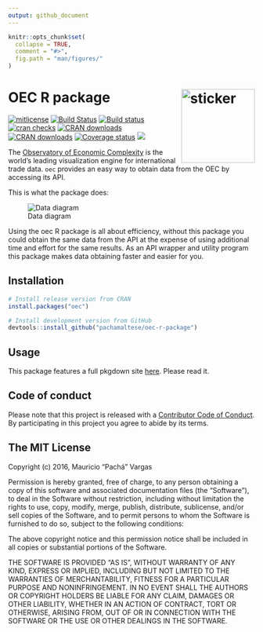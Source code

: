 ```yaml
---
output: github_document
---
```


<!-- README.md is generated from README.Rmd. Please edit that file -->

```r
knitr::opts_chunk$set(
  collapse = TRUE,
  comment = "#>",
  fig.path = "man/figures/"
)
```

# OEC R package <img src="http://pacha.hk/oec/observatory.png" width=150 align="right" alt="sticker"/>

[![mitlicense](https://img.shields.io/badge/License-MIT-green.svg)](https://opensource.org/licenses/MIT)
[![Build Status](https://travis-ci.org/pachamaltese/oec.svg?branch=master)](https://travis-ci.org/pachamaltese/oec)
[![Build status](https://ci.appveyor.com/api/projects/status/5xvlffxy8ro4wc34?svg=true)](https://ci.appveyor.com/project/pachamaltese/oec)
[![cran checks](https://cranchecks.info/badges/summary/oec)](https://cran.r-project.org/web/checks/check_results_oec.html)
[![CRAN downloads](http://cranlogs.r-pkg.org/badges/oec)](http://cran.rstudio.com/web/packages/oec/index.html)
[![CRAN downloads](http://cranlogs.r-pkg.org/badges/grand-total/oec)](http://cran.rstudio.com/web/packages/oec/index.html)
[![Coverage status](https://codecov.io/gh/pachamaltese/oec/branch/master/graph/badge.svg)](https://codecov.io/github/pachamaltese/oec?branch=master)
[![](https://badges.ropensci.org/217_status.svg)](https://github.com/ropensci/onboarding/issues/217)

The [Observatory of Economic Complexity](https://atlas.media.mit.edu/en/) is the world's leading visualization engine for international trade data. `oec` provides an easy way to obtain data from the OEC by accessing its API.

This is what the package does:

![Data diagram](http://pacha.hk/oec/data-diagram.svg)

Using the oec R package is all about efficiency, without this package you could obtain the same data from the API at the expense of using additional time and effort for the same results. As an API wrapper and utility program this package makes data obtaining faster and easier for you.

## Installation

```r
# Install release version from CRAN
install.packages("oec")

# Install development version from GitHub
devtools::install_github("pachamaltese/oec-r-package")
```

## Usage

This package features a full pkgdown site [here](https://pacha.dev/oec/). Please read it.

## Code of conduct

Please note that this project is released with a [Contributor Code of Conduct](CODE_OF_CONDUCT.md).
By participating in this project you agree to abide by its terms.

## The MIT License

Copyright (c) 2016, Mauricio "Pachá" Vargas

Permission is hereby granted, free of charge, to any person obtaining
a copy of this software and associated documentation files (the
"Software"), to deal in the Software without restriction, including
without limitation the rights to use, copy, modify, merge, publish,
distribute, sublicense, and/or sell copies of the Software, and to
permit persons to whom the Software is furnished to do so, subject to
the following conditions:

The above copyright notice and this permission notice shall be
included in all copies or substantial portions of the Software.

THE SOFTWARE IS PROVIDED "AS IS", WITHOUT WARRANTY OF ANY KIND,
EXPRESS OR IMPLIED, INCLUDING BUT NOT LIMITED TO THE WARRANTIES OF
MERCHANTABILITY, FITNESS FOR A PARTICULAR PURPOSE AND
NONINFRINGEMENT. IN NO EVENT SHALL THE AUTHORS OR COPYRIGHT HOLDERS BE
LIABLE FOR ANY CLAIM, DAMAGES OR OTHER LIABILITY, WHETHER IN AN ACTION
OF CONTRACT, TORT OR OTHERWISE, ARISING FROM, OUT OF OR IN CONNECTION
WITH THE SOFTWARE OR THE USE OR OTHER DEALINGS IN THE SOFTWARE.
